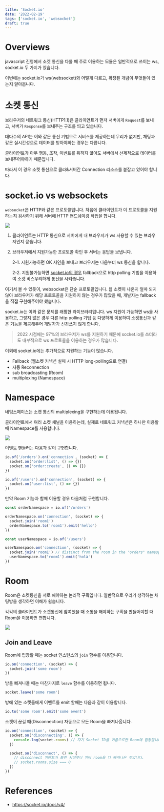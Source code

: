 ```yaml
---
title: 'Socket.io'
date: '2022-02-19'
tags: ['socket.io', 'websocket']
draft: true
---
```


# Overviews

javascript 진영에서 소켓 통신을 다룰 때 주로 이용하는 모듈은 일반적으로 쓰이는 ws, socket.io 두 가지가 있습니다.

이번에는 socket.io가 ws(websocket)와 어떻게 다르고, 확장된 개념이 무엇들이 있는지 알아봅니다.

# 소켓 통신

브라우저의 네트워크 통신(HTTP1.1)은 클라이언트가 먼저 서버에게 `Request`를 보내고, 서버가 `Response`를 보내주는 구조를 띄고 있습니다.

대다수의 API는 이와 같은 통신 기법으로 서비스를 제공하는데 무리가 없지만, 채팅과 같은 실시간성으로 데이터를 받아야하는 경우는 다릅니다.

클라이언트가 아무 행동, 조작, 이벤트를 취하지 않아도 서버에서 선제적으로 데이터를 보내주어야하기 때문입니다.

따라서 이 경우 소켓 통신으로 클라&서버간 Connection 리소스를 붙잡고 있어야 합니다.

# socket.io vs websockets

`websocket`은 HTTP와 같은 프로토콜입니다. 처음에 클라이언트가 이 프로토콜을 지원하는지 검사하기 위해 서버에 HTTP 핸드쉐이킹 작업을 합니다.

![](/static/images/blog/nestjs-docs-websockets/1.png)

1. 클라이언트는 HTTP 통신으로 서버에게 내 브라우저가 ws 사용할 수 있는 브라우저인지 묻습니다.

2. 브라우저에서 지원가능한 프로토콜 확인 후 서버는 응답을 보냅니다.

   2-1. 지원가능하면 OK 사인을 보내고 브라우저는 다음부터 ws 통신을 합니다.

   2-2. 지원불가능하면 <u>socket.io의 경우</u> fallback으로 http polling 기법을 이용하여 소켓 비스무리하게 통신을 시켜줍니다.

여기서 볼 수 있듯이, websocket은 단순 프로토콜입니다. 웹 소켓이 나온지 얼마 되지 않아 브라우저가 해당 프로토콜을 지원하지 않는 경우가 많았을 때, 개발자는 fallback을 직접 구현해주어야 했습니다.

socket.io는 이와 같은 문제를 래핑한 라이브러리입니다. ws 지원이 가능하면 ws을 사용하고, 그렇지 않은 경우 다른 http polling 기법 등 다양하게 이용하여 소켓통신과 같은 기능을 제공해주어 개발자가 신경쓰지 않게 합니다.

> 2022 시점에는 97%의 브라우저가 ws를 지원하기 때문에 socket.io를 쓰더라도 내부적으로 ws 프로토콜을 이용하는 경우가 많습니다.

이외에 socket.io에는 추가적으로 지원하는 기능이 많습니다.

- Fallback (웹소켓 커넥션 실패 시 HTTP long-polling으로 연결)
- 자동 Reconnection
- sub broadcasting (Room)
- multiplexing (Namespace)

# Namespace

네임스페이스는 소켓 통신의 multiplexing을 구현하는데 이용됩니다.

클라이언트에서 여러 소켓 채널을 이용하는데, 실제로 네트워크 커넥션은 하나만 이용할 때 Namespace를 사용합니다.

![](/static/images/blog/nestjs-docs-websockets/2.png)

이벤트 핸들러는 다음과 같이 구현합니다.

```ts showLineNumbers
io.of('/orders').on('connection', (socket) => {
  socket.on('order:list', () => {})
  socket.on('order:create', () => {})
})

io.of('/users').on('connection', (socket) => {
  socket.on('user:list', () => {})
})
```

만약 Room 기능과 함께 이용할 경우 다음처럼 구현합니다.

```ts showLineNumbers
const orderNamespace = io.of('/orders')

orderNamespace.on('connection', (socket) => {
  socket.join('room1')
  orderNamespace.to('room1').emit('hello')
})

const userNamespace = io.of('/users')

userNamespace.on('connection', (socket) => {
  socket.join('room1') // distinct from the room in the "orders" namespace
  userNamespace.to('room1').emit('holà')
})
```

# Room

Room은 소켓통신을 서로 해야하는 논리적 구획입니다. 일반적으로 우리가 생각하는 채팅방을 생각하면 이해가 쉽습니다.

각각의 클라이언트가 소켓통신에 참여했을 때 소통을 해야하는 구획을 만들어야할 때 Room을 이용하면 편합니다.

![](/static/images/blog/nestjs-docs-websockets/3.png)

## Join and Leave

Room에 입장할 때는 socket 인스턴스의 `join` 함수를 이용합니다.

```ts showLineNumbers
io.on('connection', (socket) => {
  socket.join('some room')
})
```

방을 빠져나올 때는 마찬가지로 `leave` 함수를 이용하면 됩니다.

```ts
socket.leave('some room')
```

방에 있는 소켓들에게 이벤트를 emit 할때는 다음과 같이 이용합니다.

```ts showLineNumbers
io.to('some room').emit('some event')
```

소켓이 끊길 때(Disconnection) 자동으로 모든 Room을 빠져나옵니다.

```ts showLineNumbers
io.on('connection', (socket) => {
  socket.on('disconnecting', () => {
    console.log(socket.rooms) // 자기 Socket ID를 이름으로한 Room에 입장합니다 .
  })

  socket.on('disconnect', () => {
    // disconnect 이벤트가 불린 시점부터 이미 room을 다 빠져나온 후입니다.
    // socket.rooms.size === 0
  })
})
```

# References

- https://socket.io/docs/v4/
